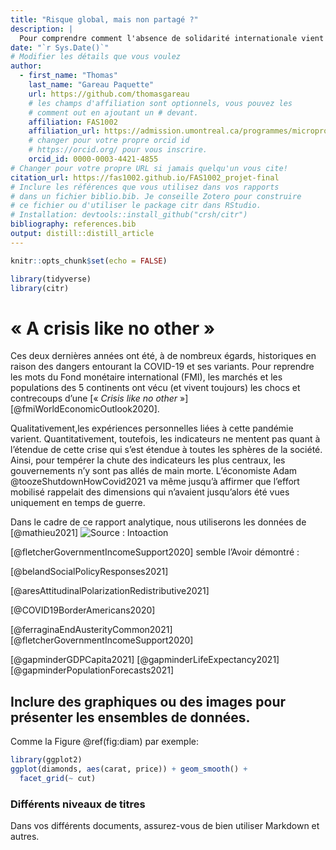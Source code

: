 ```yaml
---
title: "Risque global, mais non partagé ?"
description: | 
  Pour comprendre comment l'absence de solidarité internationale vient impacter notre sortie de crise collective, il convient d'interroger les données. 
date: "`r Sys.Date()`"
# Modifier les détails que vous voulez
author:
  - first_name: "Thomas"
    last_name: "Gareau Paquette"
    url: https://github.com/thomasgareau
    # les champs d'affiliation sont optionnels, vous pouvez les
    # comment out en ajoutant un # devant.
    affiliation: FAS1002
    affiliation_url: https://admission.umontreal.ca/programmes/microprogramme-de-1er-cycle-en-analyse-des-megadonnees-en-sciences-humaines-et-sociales/structure-du-programme/
    # changer pour votre propre orcid id
    # https://orcid.org/ pour vous inscrire.
    orcid_id: 0000-0003-4421-4855
# Changer pour votre propre URL si jamais quelqu'un vous cite!
citation_url: https://fas1002.github.io/FAS1002_projet-final
# Inclure les références que vous utilisez dans vos rapports
# dans un fichier biblio.bib. Je conseille Zotero pour construire
# ce fichier ou d'utiliser le package citr dans RStudio.
# Installation: devtools::install_github("crsh/citr")
bibliography: references.bib
output: distill::distill_article
---
```


```r
knitr::opts_chunk$set(echo = FALSE)
```


```r
library(tidyverse)
library(citr)
```


# « A crisis like no other »
Ces deux dernières années ont été, à de nombreux égards, historiques en raison des dangers entourant la COVID-19 et ses variants. Pour reprendre les mots du Fond monétaire international (FMI), les marchés et les populations des 5 continents ont vécu (et vivent toujours) les chocs et contrecoups d'une [« *Crisis like no other* »] [@fmiWorldEconomicOutlook2020].




Qualitativement,les expériences personnelles liées à cette pandémie varient. Quantitativement, toutefois, les indicateurs ne mentent pas quant à l'étendue de cette crise qui s'est étendue à toutes les sphères de la société. Ainsi, pour tempérer la chute des indicateurs les plus centraux, les gouvernements n'y sont pas allés de main morte. L'économiste Adam @toozeShutdownHowCovid2021 va même jusqu'à affirmer que l'effort mobilisé rappelait des dimensions qui n'avaient jusqu'alors été vues uniquement en temps de guerre.  

Dans le cadre de ce rapport analytique, nous utiliserons les données de [@mathieu2021]
![Source : Intoaction](https://c.tenor.com/OaFNl1Me8TwAAAAd/ready-for-the-covid-vaccine-covid-vaccine.gif)


[@fletcherGovernmentIncomeSupport2020] semble l'Avoir démontré :

[@belandSocialPolicyResponses2021]

[@aresAttitudinalPolarizationRedistributive2021] 

[@COVID19BorderAmericans2020]

[@ferraginaEndAusterityCommon2021] [@fletcherGovernmentIncomeSupport2020]

[@gapminderGDPCapita2021] [@gapminderLifeExpectancy2021] [@gapminderPopulationForecasts2021]


## Inclure des graphiques ou des images pour présenter les ensembles de données.

Comme la Figure \@ref(fig:diam) par exemple:

```r
library(ggplot2)
ggplot(diamonds, aes(carat, price)) + geom_smooth() +
  facet_grid(~ cut)
```

### Différents niveaux de titres

Dans vos différents documents, assurez-vous de bien utiliser Markdown et autres. 
